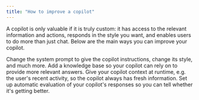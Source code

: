 ```yaml
---
title: "How to improve a copilot"
---
```


A copilot is only valuable if it is truly custom: it has access to the relevant
information and actions, responds in the style you want, and enables users to
do more than just chat. Below are the main ways you can improve your copilot.

<CardGroup cols={2}>
  <Card
    title="Prompting"
    icon="i-cursor"
    href="/prompting"
  >
    Change the system prompt to give the copilot instructions, change its style, and much more.
  </Card>
  <Card
    title="Knowledge base"
    icon="books"
    href="/knowledge-base"
  >
    Add a knowledge base so your copilot can rely on to provide more relevant answers.
  </Card>
  <Card
    title="Dynamic context"
    icon="syringe"
    href="/dynamic-context"
  >
    Give your copilot context at runtime, e.g. the user's recent activity, so the copilot always has fresh information.
  </Card>
  <Card
    title="Evaluation"
    icon="book-open-cover"
    href="/ruler"
  >
    Set up automatic evaluation of your copilot's responses so you can tell whether it's getting better.
  </Card>

</CardGroup>
  